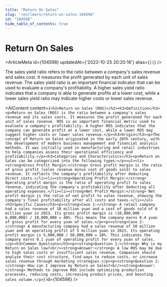 ```yaml
---
title: "Return On Sales"
slug: "/en/learn/return-on-sales-104598"
id: "104598"
hide_table_of_contents: true
---
```



# Return On Sales

<ArticleMeta id={104598} updatedAt={'2023-10-25 20:20:16'} alias={`[]`} />
<div className='border-solid border-b border-t-0 my-4 border-[var(--ifm-color-gray-300)]' />

The sales yield ratio refers to the ratio between a company's sales revenue and sales cost. It measures the profit generated by each unit of sales revenue. The sales yield ratio is an important financial indicator that can be used to evaluate a company's profitability. A higher sales yield ratio indicates that a company is able to generate profits at a lower cost, while a lower sales yield ratio may indicate higher costs or lower sales revenue.

<AIContent content={`<h2>Return on Sales (ROS)</h2><h3>Definition</h3><p>Return on Sales (ROS) is the ratio between a company's sales revenue and its sales costs. It measures the profit generated for each unit of sales revenue. ROS is an important financial metric used to evaluate a company's profitability. A higher ROS indicates that the company can generate profit at a lower cost, while a lower ROS may suggest higher costs or lower sales revenue.</p><h3>Origin</h3><p>The concept of Return on Sales originated in the early 20th century, with the development of modern business management and financial analysis methods. It was initially used in manufacturing and retail industries to help companies assess their operational efficiency and profitability.</p><h3>Categories and Characteristics</h3><p>Return on Sales can be categorized into the following types:</p><ul><li><strong>Gross Profit Margin:</strong> Gross profit margin is the ratio of gross profit (sales revenue minus cost of goods sold) to sales revenue. It reflects the company's profitability after deducting direct costs.</li><li><strong>Operating Profit Margin:</strong> Operating profit margin is the ratio of operating profit to sales revenue, indicating the company's profitability after deducting all operating expenses.</li><li><strong>Net Profit Margin:</strong> Net profit margin is the ratio of net profit to sales revenue, showing the company's final profitability after all costs and taxes.</li></ul><h3>Specific Cases</h3><p><strong>Case 1:</strong> A retail company had a sales revenue of 10 million yuan and a cost of goods sold of 6 million yuan in 2023. Its gross profit margin is (10,000,000 - 6,000,000) / 10,000,000 = 40%. This means the company earns 0.4 yuan of gross profit for every yuan of sales.</p><p><strong>Case 2:</strong> A manufacturing company had a sales revenue of 50 million yuan and an operating profit of 5 million yuan in 2023. Its operating profit margin is 5,000,000 / 50,000,000 = 10%. This indicates the company earns 0.1 yuan of operating profit for every yuan of sales.</p><h3>Common Questions</h3><p><strong>Question 1:</strong> Why is my Return on Sales low?<br/><strong>Answer:</strong> A low ROS may be due to high sales costs or insufficient sales revenue. Companies should analyze their cost structure, find ways to reduce costs, or increase sales revenue through marketing strategies.</p><p><strong>Question 2:</strong> How can I improve my Return on Sales?<br/><strong>Answer:</strong> Methods to improve ROS include optimizing production processes, reducing costs, increasing product prices, and boosting sales volume.</p>`} id={104598} />
